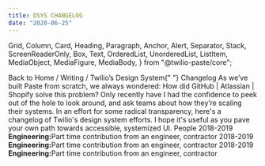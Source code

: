 ```yaml
---
title: DSYS CHANGELOG
date: "2020-06-25"
---
```



  Grid,
  Column,
  Card,
  Heading,
  Paragraph,
  Anchor,
  Alert,
  Separator,
  Stack,
  ScreenReaderOnly,
  Box,
  Text,
  OrderedList,
  UnorderedList,
  ListItem,
  MediaObject,
  MediaFigure,
  MediaBody,
} from "@twilio-paste/core";

<Grid gutter="space40">
  <Column span={12} offset={1}>
    <Box>
      <Stack orientation="horizontal" spacing="space30">
        <Link href="/" passHref>
          <Anchor>
            <ScreenReaderOnly>Back to</ScreenReaderOnly> Home
          </Anchor>
        </Link>
        <Text as="span">/</Text>
        <Link href="/" passHref>
          <Anchor>Writing</Anchor>
        </Link>
        <Text as="span">/</Text>
      </Stack>
    </Box>
    <Heading as="h1" variant="heading10">
      Twilio&rsquo;s Design System{" "}
      <Box as="span" backgroundColor="colorBackgroundBrandHighlight">
        Changelog
      </Box>
    </Heading>
    <Paragraph>
      As we&rsquo;ve built Paste from scratch, we always wondered: How did
      GitHub | Atlassian | Shopify solve this problem? Only recently have I had
      the confidence to peek out of the hole to look around, and ask teams about
      how they&rsquo;re scaling their systems.
    </Paragraph>
    <Paragraph>
      In an effort for some radical transparency, here's a changelog of Twilio's
      design system efforts. I hope it's useful as you pave your own path
      towards accessible, systemized UI.
    </Paragraph>
    <Heading as="h2" variant="heading20">
      People
    </Heading>
    <Grid gutter="space60">
      <Column span={3}>
        <Card>
          <Heading as="h3" variant="heading30">2018-2019</Heading>
          <Paragraph><strong>Engineering:</strong>Part time contribution from an engineer, contractor</Paragraph>
        </Card>
      </Column>
      <Column span={3}>
        <Card>
          <Heading as="h3" variant="heading30">2018-2019</Heading>
          <Paragraph><strong>Engineering:</strong>Part time contribution from an engineer, contractor</Paragraph>
        </Card>
      </Column>
      <Column span={3}>
        <Card>
          <Heading as="h3" variant="heading30">2018-2019</Heading>
          <Paragraph><strong>Engineering:</strong>Part time contribution from an engineer, contractor</Paragraph>
        </Card>
      </Column>
    </Grid>
  </Column>
</Grid>
<SiteFooter />
